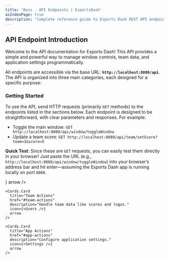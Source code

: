 ```yaml
---
title: 'Docs - API Endpoints | EsportsDash'
asIndexPage: true
description: 'Complete reference guide to Esports Dash REST API endpoints for window management, team controls, and application settings - includes examples and parameter specifications for esports tournament management.'
---
```






## API Endpoint Introduction

Welcome to the API documentation for Esports Dash! This API provides a simple and powerful way to manage window controls, team data, and application settings programmatically.

All endpoints are accessible via the base URL: **`http://localhost:8080/api`**. The API is organized into three main categories, each designed for a specific purpose:



### Getting Started
To use the API, send HTTP requests (primarily `GET` methods) to the endpoints listed in the sections below. Each endpoint is designed to be straightforward, with clear parameters and responses. For example:
- Toggle the main window: `GET http://localhost:8080/api/window/toggleWindow`
- Update a team score: `GET http://localhost:8080/api/team/setScore?team=1&score=5`

**Quick Test**: Since these are `GET` requests, you can easily test them directly in your browser! Just paste the URL (e.g., `http://localhost:8080/api/window/toggleWindow`) into your browser’s address bar and hit enter—assuming the Esports Dash app is running locally on port `8080`.

<Cards>
    <Cards.Card
      title="Window Actions"
      href="api/api-endpoints/#window-actions"
      description="Manage window states and utilities."
      icon={<Monitor />}
      arrow
    />
    
    <Cards.Card
      title="Team Actions"
      href="#team-actions"
      description="Handle team data like scores and logos."
      icon={<Users />}
      arrow
    />
    
    <Cards.Card
      title="App Actions"
      href="#app-actions"
      description="Configure application settings."
      icon={<Settings />}
      arrow
    />
</Cards>
